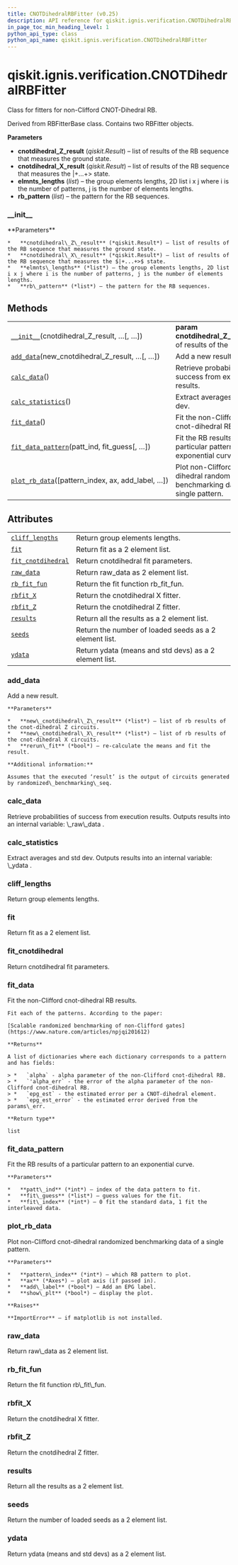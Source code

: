 ```yaml
---
title: CNOTDihedralRBFitter (v0.25)
description: API reference for qiskit.ignis.verification.CNOTDihedralRBFitter in qiskit v0.25
in_page_toc_min_heading_level: 1
python_api_type: class
python_api_name: qiskit.ignis.verification.CNOTDihedralRBFitter
---
```


<span id="qiskit-ignis-verification-cnotdihedralrbfitter" />

# qiskit.ignis.verification.CNOTDihedralRBFitter

<Class id="qiskit.ignis.verification.CNOTDihedralRBFitter" isDedicatedPage={true} github="https://github.com/qiskit-community/qiskit-ignis/tree/stable/0.6/qiskit/ignis/verification/randomized_benchmarking/fitters.py" signature="CNOTDihedralRBFitter(cnotdihedral_Z_result, cnotdihedral_X_result, elmnts_lengths, rb_pattern=None)" modifiers="class">
  Class for fitters for non-Clifford CNOT-Dihedral RB.

  Derived from RBFitterBase class. Contains two RBFitter objects.

  **Parameters**

  *   **cnotdihedral\_Z\_result** (*qiskit.Result*) – list of results of the RB sequence that measures the ground state.
  *   **cnotdihedral\_X\_result** (*qiskit.Result*) – list of results of the RB sequence that measures the $|+...+>$ state.
  *   **elmnts\_lengths** (*list*) – the group elements lengths, 2D list i x j where i is the number of patterns, j is the number of elements lengths.
  *   **rb\_pattern** (*list*) – the pattern for the RB sequences.

  ### \_\_init\_\_

  <Function id="qiskit.ignis.verification.CNOTDihedralRBFitter.__init__" signature="__init__(cnotdihedral_Z_result, cnotdihedral_X_result, elmnts_lengths, rb_pattern=None)">
    **Parameters**

    *   **cnotdihedral\_Z\_result** (*qiskit.Result*) – list of results of the RB sequence that measures the ground state.
    *   **cnotdihedral\_X\_result** (*qiskit.Result*) – list of results of the RB sequence that measures the $|+...+>$ state.
    *   **elmnts\_lengths** (*list*) – the group elements lengths, 2D list i x j where i is the number of patterns, j is the number of elements lengths.
    *   **rb\_pattern** (*list*) – the pattern for the RB sequences.
  </Function>

  ## Methods

  |                                                                                                                                                                                       |                                                                                   |
  | ------------------------------------------------------------------------------------------------------------------------------------------------------------------------------------- | --------------------------------------------------------------------------------- |
  | [`__init__`](#qiskit.ignis.verification.CNOTDihedralRBFitter.__init__ "qiskit.ignis.verification.CNOTDihedralRBFitter.__init__")(cnotdihedral\_Z\_result, …\[, …])                    | **param cnotdihedral\_Z\_result**list of results of the                           |
  | [`add_data`](#qiskit.ignis.verification.CNOTDihedralRBFitter.add_data "qiskit.ignis.verification.CNOTDihedralRBFitter.add_data")(new\_cnotdihedral\_Z\_result, …\[, …])               | Add a new result.                                                                 |
  | [`calc_data`](#qiskit.ignis.verification.CNOTDihedralRBFitter.calc_data "qiskit.ignis.verification.CNOTDihedralRBFitter.calc_data")()                                                 | Retrieve probabilities of success from execution results.                         |
  | [`calc_statistics`](#qiskit.ignis.verification.CNOTDihedralRBFitter.calc_statistics "qiskit.ignis.verification.CNOTDihedralRBFitter.calc_statistics")()                               | Extract averages and std dev.                                                     |
  | [`fit_data`](#qiskit.ignis.verification.CNOTDihedralRBFitter.fit_data "qiskit.ignis.verification.CNOTDihedralRBFitter.fit_data")()                                                    | Fit the non-Clifford cnot-dihedral RB results.                                    |
  | [`fit_data_pattern`](#qiskit.ignis.verification.CNOTDihedralRBFitter.fit_data_pattern "qiskit.ignis.verification.CNOTDihedralRBFitter.fit_data_pattern")(patt\_ind, fit\_guess\[, …]) | Fit the RB results of a particular pattern to an exponential curve.               |
  | [`plot_rb_data`](#qiskit.ignis.verification.CNOTDihedralRBFitter.plot_rb_data "qiskit.ignis.verification.CNOTDihedralRBFitter.plot_rb_data")(\[pattern\_index, ax, add\_label, …])    | Plot non-Clifford cnot-dihedral randomized benchmarking data of a single pattern. |

  ## Attributes

  |                                                                                                                                                          |                                                        |
  | -------------------------------------------------------------------------------------------------------------------------------------------------------- | ------------------------------------------------------ |
  | [`cliff_lengths`](#qiskit.ignis.verification.CNOTDihedralRBFitter.cliff_lengths "qiskit.ignis.verification.CNOTDihedralRBFitter.cliff_lengths")          | Return group elements lengths.                         |
  | [`fit`](#qiskit.ignis.verification.CNOTDihedralRBFitter.fit "qiskit.ignis.verification.CNOTDihedralRBFitter.fit")                                        | Return fit as a 2 element list.                        |
  | [`fit_cnotdihedral`](#qiskit.ignis.verification.CNOTDihedralRBFitter.fit_cnotdihedral "qiskit.ignis.verification.CNOTDihedralRBFitter.fit_cnotdihedral") | Return cnotdihedral fit parameters.                    |
  | [`raw_data`](#qiskit.ignis.verification.CNOTDihedralRBFitter.raw_data "qiskit.ignis.verification.CNOTDihedralRBFitter.raw_data")                         | Return raw\_data as 2 element list.                    |
  | [`rb_fit_fun`](#qiskit.ignis.verification.CNOTDihedralRBFitter.rb_fit_fun "qiskit.ignis.verification.CNOTDihedralRBFitter.rb_fit_fun")                   | Return the fit function rb\_fit\_fun.                  |
  | [`rbfit_X`](#qiskit.ignis.verification.CNOTDihedralRBFitter.rbfit_X "qiskit.ignis.verification.CNOTDihedralRBFitter.rbfit_X")                            | Return the cnotdihedral X fitter.                      |
  | [`rbfit_Z`](#qiskit.ignis.verification.CNOTDihedralRBFitter.rbfit_Z "qiskit.ignis.verification.CNOTDihedralRBFitter.rbfit_Z")                            | Return the cnotdihedral Z fitter.                      |
  | [`results`](#qiskit.ignis.verification.CNOTDihedralRBFitter.results "qiskit.ignis.verification.CNOTDihedralRBFitter.results")                            | Return all the results as a 2 element list.            |
  | [`seeds`](#qiskit.ignis.verification.CNOTDihedralRBFitter.seeds "qiskit.ignis.verification.CNOTDihedralRBFitter.seeds")                                  | Return the number of loaded seeds as a 2 element list. |
  | [`ydata`](#qiskit.ignis.verification.CNOTDihedralRBFitter.ydata "qiskit.ignis.verification.CNOTDihedralRBFitter.ydata")                                  | Return ydata (means and std devs) as a 2 element list. |

  ### add\_data

  <Function id="qiskit.ignis.verification.CNOTDihedralRBFitter.add_data" signature="add_data(new_cnotdihedral_Z_result, new_cnotdihedral_X_result, rerun_fit=True)">
    Add a new result.

    **Parameters**

    *   **new\_cnotdihedral\_Z\_result** (*list*) – list of rb results of the cnot-dihedral Z circuits.
    *   **new\_cnotdihedral\_X\_result** (*list*) – list of rb results of the cnot-dihedral X circuits.
    *   **rerun\_fit** (*bool*) – re-calculate the means and fit the result.

    **Additional information:**

    Assumes that the executed ‘result’ is the output of circuits generated by randomized\_benchmarking\_seq.
  </Function>

  ### calc\_data

  <Function id="qiskit.ignis.verification.CNOTDihedralRBFitter.calc_data" signature="calc_data()">
    Retrieve probabilities of success from execution results. Outputs results into an internal variable: \_raw\_data .
  </Function>

  ### calc\_statistics

  <Function id="qiskit.ignis.verification.CNOTDihedralRBFitter.calc_statistics" signature="calc_statistics()">
    Extract averages and std dev. Outputs results into an internal variable: \_ydata .
  </Function>

  ### cliff\_lengths

  <Attribute id="qiskit.ignis.verification.CNOTDihedralRBFitter.cliff_lengths">
    Return group elements lengths.
  </Attribute>

  ### fit

  <Attribute id="qiskit.ignis.verification.CNOTDihedralRBFitter.fit">
    Return fit as a 2 element list.
  </Attribute>

  ### fit\_cnotdihedral

  <Attribute id="qiskit.ignis.verification.CNOTDihedralRBFitter.fit_cnotdihedral">
    Return cnotdihedral fit parameters.
  </Attribute>

  ### fit\_data

  <Function id="qiskit.ignis.verification.CNOTDihedralRBFitter.fit_data" signature="fit_data()">
    Fit the non-Clifford cnot-dihedral RB results.

    Fit each of the patterns. According to the paper:

    [Scalable randomized benchmarking of non-Clifford gates](https://www.nature.com/articles/npjqi201612)

    **Returns**

    A list of dictionaries where each dictionary corresponds to a pattern and has fields:

    > *   `alpha` - alpha parameter of the non-Clifford cnot-dihedral RB.
    > *   `'alpha_err` - the error of the alpha parameter of the non-Clifford cnot-dihedral RB.
    > *   `epg_est` - the estimated error per a CNOT-dihedral element.
    > *   `epg_est_error` - the estimated error derived from the params\_err.

    **Return type**

    list
  </Function>

  ### fit\_data\_pattern

  <Function id="qiskit.ignis.verification.CNOTDihedralRBFitter.fit_data_pattern" signature="fit_data_pattern(patt_ind, fit_guess, fit_index=0)">
    Fit the RB results of a particular pattern to an exponential curve.

    **Parameters**

    *   **patt\_ind** (*int*) – index of the data pattern to fit.
    *   **fit\_guess** (*list*) – guess values for the fit.
    *   **fit\_index** (*int*) – 0 fit the standard data, 1 fit the interleaved data.
  </Function>

  ### plot\_rb\_data

  <Function id="qiskit.ignis.verification.CNOTDihedralRBFitter.plot_rb_data" signature="plot_rb_data(pattern_index=0, ax=None, add_label=True, show_plt=True)">
    Plot non-Clifford cnot-dihedral randomized benchmarking data of a single pattern.

    **Parameters**

    *   **pattern\_index** (*int*) – which RB pattern to plot.
    *   **ax** (*Axes*) – plot axis (if passed in).
    *   **add\_label** (*bool*) – Add an EPG label.
    *   **show\_plt** (*bool*) – display the plot.

    **Raises**

    **ImportError** – if matplotlib is not installed.
  </Function>

  ### raw\_data

  <Attribute id="qiskit.ignis.verification.CNOTDihedralRBFitter.raw_data">
    Return raw\_data as 2 element list.
  </Attribute>

  ### rb\_fit\_fun

  <Attribute id="qiskit.ignis.verification.CNOTDihedralRBFitter.rb_fit_fun">
    Return the fit function rb\_fit\_fun.
  </Attribute>

  ### rbfit\_X

  <Attribute id="qiskit.ignis.verification.CNOTDihedralRBFitter.rbfit_X">
    Return the cnotdihedral X fitter.
  </Attribute>

  ### rbfit\_Z

  <Attribute id="qiskit.ignis.verification.CNOTDihedralRBFitter.rbfit_Z">
    Return the cnotdihedral Z fitter.
  </Attribute>

  ### results

  <Attribute id="qiskit.ignis.verification.CNOTDihedralRBFitter.results">
    Return all the results as a 2 element list.
  </Attribute>

  ### seeds

  <Attribute id="qiskit.ignis.verification.CNOTDihedralRBFitter.seeds">
    Return the number of loaded seeds as a 2 element list.
  </Attribute>

  ### ydata

  <Attribute id="qiskit.ignis.verification.CNOTDihedralRBFitter.ydata">
    Return ydata (means and std devs) as a 2 element list.
  </Attribute>
</Class>

